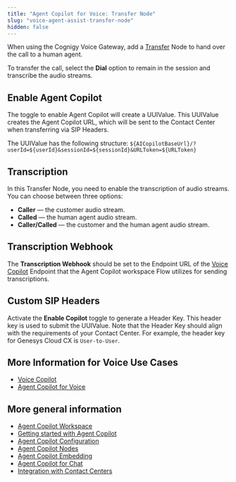 ```yaml
---
title: "Agent Copilot for Voice: Transfer Node"
slug: "voice-agent-assist-transfer-node"
hidden: false
---
```


When using the Cognigy Voice Gateway, add a [Transfer](/ai/agents/develop/node-reference/voice/voice-gateway/transfer) Node to hand over the call to a human agent. 

To transfer the call, select the **Dial** option to remain in the session and transcribe the audio streams.

## Enable Agent Copilot

The toggle to enable Agent Copilot will create a UUIValue. This UUIValue creates the Agent Copilot URL, which will be sent to the Contact Center when transferring via SIP Headers.

The UUIValue has the following structure: `${AICopilotBaseUrl}/?userId=${userId}&sessionId=${sessionId}&URLToken=${URLToken}`

## Transcription

In this Transfer Node, you need to enable the transcription of audio streams. You can choose between three options:

- **Caller** — the customer audio stream.
- **Called** — the human agent audio stream.
- **Caller/Called** — the customer and the human agent audio stream.

## Transcription Webhook

The **Transcription Webhook** should be set to the Endpoint URL of the [Voice Copilot](/ai/agents/deploy/endpoint-reference/voice-copilot) Endpoint
that the Agent Copilot workspace Flow utilizes for sending transcriptions.

## Custom SIP Headers

Activate the **Enable Copilot** toggle to generate a Header Key. This header key is used to submit the UUIValue. Note that the Header Key should align with the requirements of your Contact Center. For example, the header key for Genesys Cloud CX is `User-to-User`.

## More Information for Voice Use Cases

- [Voice Copilot](/ai/agents/deploy/endpoint-reference/voice-copilot)
- [Agent Copilot for Voice](/agent-copilot/voice/voice-overview)

## More general information

- [Agent Copilot Workspace](/agent-copilot/overview)
- [Getting started with Agent Copilot](/agent-copilot/getting-started)
- [Agent Copilot Configuration](/agent-copilot/configuration)
- [Agent Copilot Nodes](/ai/agents/develop/node-reference/agent-copilot/overview)
- [Agent Copilot Embedding](/agent-copilot/embedding)
- [Agent Copilot for Chat](/agent-copilot/chat)
- [Integration with Contact Centers](/agent-copilot/contact-center-integration)
